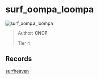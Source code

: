 
# surf_oompa_loompa

![surf_oompa_loompa](https://raw.githubusercontent.com/Sayt123/SurfMapPics/Maps-and-bonuses/csgo/surf_oompa_loompa.jpg)

> Author: **CNCP**
>
> Tier 4

## Records

[surfheaven](https://surfheaven.eu/map/surf_oompa_loompa)
